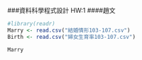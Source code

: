 ###資料科學程式設計 HW:1
####趙文

```r

#library(readr)
Marry <- read.csv("結婚情形103-107.csv")
Birth <- read.csv("婦女生育率103-107.csv")

Marry
```